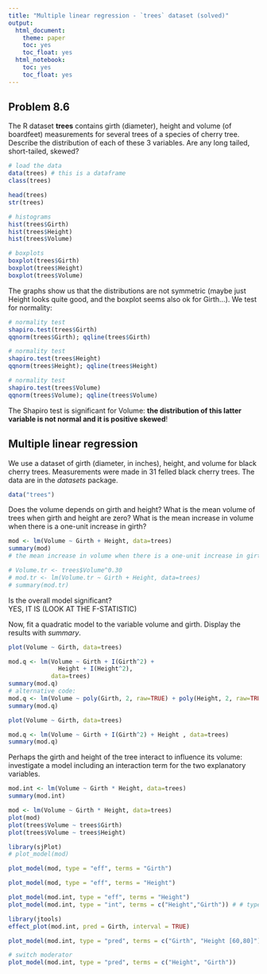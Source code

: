 ```yaml
---
title: "Multiple linear regression - `trees` dataset (solved)"
output: 
  html_document: 
    theme: paper
    toc: yes
    toc_float: yes
  html_notebook: 
    toc: yes
    toc_float: yes
---
```



## Problem 8.6

The R dataset **trees** contains girth (diameter), height and volume (of boardfeet) measurements for several trees of a species of cherry tree. Describe the distribution of each of these 3 variables. Are any long tailed, short-tailed, skewed?

```r
# load the data
data(trees) # this is a dataframe
class(trees)
```

```r
head(trees)
str(trees)
```


```r
# histograms
hist(trees$Girth)
hist(trees$Height)
hist(trees$Volume)
```


```r
# boxplots
boxplot(trees$Girth)
boxplot(trees$Height)
boxplot(trees$Volume)
```

The graphs show us that the distributions are not symmetric (maybe just Height looks quite good, and the boxplot seems also ok for Girth...). We test for normality:

```r
# normality test
shapiro.test(trees$Girth)
qqnorm(trees$Girth); qqline(trees$Girth)
```

```r
# normality test
shapiro.test(trees$Height)
qqnorm(trees$Height); qqline(trees$Height)
```

```r
# normality test
shapiro.test(trees$Volume)
qqnorm(trees$Volume); qqline(trees$Volume)
```


The Shapiro test is significant for Volume: **the distribution of this latter variable is not normal and it is positive skewed**!


## Multiple linear regression

We use a dataset of girth (diameter, in inches), height, and volume for black cherry trees. Measurements were made in 31 felled black cherry trees. The data are in the *datasets* package.

```r

data("trees")

```

Does the volume depends on girth and height? What is the mean volume of trees when girth and height are zero? What is the mean increase in volume when there is a one-unit increase in girth?

```r

mod <- lm(Volume ~ Girth + Height, data=trees)
summary(mod)
# the mean increase in volume when there is a one-unit increase in girth is 4.7

# Volume.tr <- trees$Volume^0.30
# mod.tr <- lm(Volume.tr ~ Girth + Height, data=trees)
# summary(mod.tr)


```

Is the overall model significant?   
YES, IT IS (LOOK AT THE F-STATISTIC)

Now, fit a quadratic model to the variable volume and girth. Display the results with *summary*.

```r

plot(Volume ~ Girth, data=trees)

mod.q <- lm(Volume ~ Girth + I(Girth^2) + 
              Height + I(Height^2),
            data=trees)
summary(mod.q)
# alternative code:
mod.q <- lm(Volume ~ poly(Girth, 2, raw=TRUE) + poly(Height, 2, raw=TRUE), data=trees)
summary(mod.q)

```


```r

plot(Volume ~ Girth, data=trees)

mod.q <- lm(Volume ~ Girth + I(Girth^2) + Height , data=trees)
summary(mod.q)
```

Perhaps the girth and height of the tree interact to influence its volume: investigate a model including an interaction term for the two explanatory variables.

```r

mod.int <- lm(Volume ~ Girth * Height, data=trees)
summary(mod.int)

```


```r

mod <- lm(Volume ~ Girth * Height, data=trees)
plot(mod)
plot(trees$Volume ~ trees$Girth)
plot(trees$Volume ~ trees$Height)

```

```r
library(sjPlot)
# plot_model(mod)
```

```r
plot_model(mod, type = "eff", terms = "Girth")
```

```r
plot_model(mod, type = "eff", terms = "Height")
```


```r
plot_model(mod.int, type = "eff", terms = "Height")
plot_model(mod.int, type = "int", terms = c("Height","Girth")) # # type = "int" automatically selects groups for continuous moderator variables

library(jtools)
effect_plot(mod.int, pred = Girth, interval = TRUE)
```


```r
plot_model(mod.int, type = "pred", terms = c("Girth", "Height [60,80]"))
```


```r
# switch moderator
plot_model(mod.int, type = "pred", terms = c("Height", "Girth"))
```



